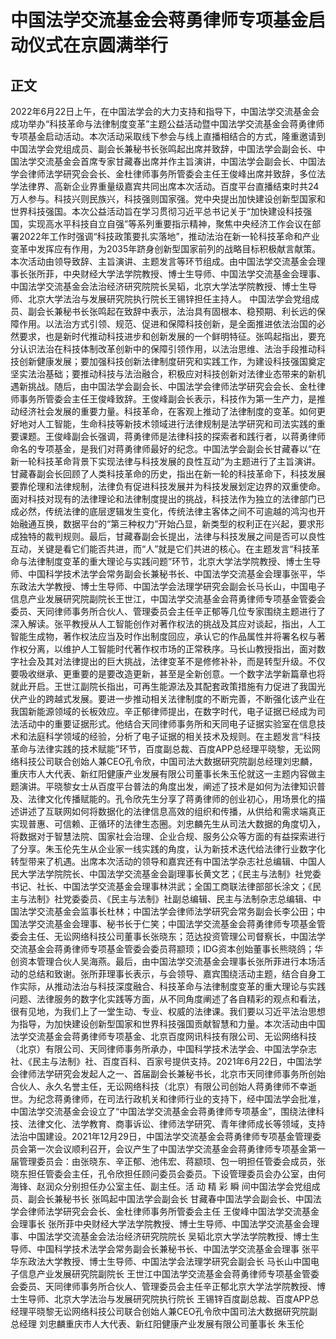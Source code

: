 # 中国法学交流基金会蒋勇律师专项基金启动仪式在京圆满举行
## 正文
2022年6月22日上午，在中国法学会的大力支持和指导下，中国法学交流基金会成功举办“科技革命与法律制度变革”主题公益活动暨中国法学交流基金会蒋勇律师专项基金启动活动。本次活动采取线下参会与线上直播相结合的方式，隆重邀请到中国法学会党组成员、副会长兼秘书长张鸣起出席并致辞，中国法学会副会长、中国法学交流基金会首席专家甘藏春出席并作主旨演讲，中国法学会副会长、中国法学会律师法学研究会会长、金杜律师事务所管委会主任王俊峰出席并致辞，多位法学法律界、高新企业界重量级嘉宾共同出席本次活动。百度平台直播结束时共24万人参与。科技兴则民族兴，科技强则国家强。党中央提出加快建设创新型国家和世界科技强国。本次公益活动旨在学习贯彻习近平总书记关于“加快建设科技强国，实现高水平科技自立自强”等系列重要指示精神，聚焦中央经济工作会议在部署2022年工作时强调“科技政策要扎实落地”，推动法治在新一轮科技革命和产业变革中发挥应有作用，为2035年跻身创新型国家前列的战略目标积极献言献策。本次活动由领导致辞、主旨演讲、主题发言等环节组成。由中国法学交流基金会理事长张所菲，中央财经大学法学院教授、博士生导师、中国法学交流基金会理事、中国法学交流基金会法治经济研究院院长吴韬，北京大学法学院教授、博士生导师、北京大学法治与发展研究院执行院长王锡锌担任主持人。 中国法学会党组成员、副会长兼秘书长张鸣起在致辞中表示，法治具有固根本、稳预期、利长远的保障作用。以法治方式引领、规范、促进和保障科技创新，是全面推进依法治国的必然要求，也是新时代推动科技进步和创新发展的一个鲜明特征。张鸣起指出，要充分认识法治在科技体制改革创新中的保障引领作用，以法治思维、法治手段推动科技创新健康发展；要加强科技创新法律制度研究和实践工作，为建设科技强国奠定坚实法治基础；要推动科技与法治融合，积极应对科技创新对法律业态带来的新机遇新挑战。随后，由中国法学会副会长、中国法学会律师法学研究会会长、金杜律师事务所管委会主任王俊峰致辞。王俊峰副会长表示，科技作为第一生产力，是推动经济社会发展的重要力量。科技革命，在客观上推动了法律制度的变革。如何更好地对人工智能，生命科技等新技术领域进行法律规制是法学研究和司法实践的重要课题。王俊峰副会长强调，蒋勇律师是法律科技的探索者和践行者，以蒋勇律师命名的专项基金，是我们对蒋勇律师最好的纪念。中国法学会副会长甘藏春以“在新一轮科技革命背景下实现法律与科技发展的良性互动”为主题进行了主旨演讲。甘藏春副会长回顾了人类科技革命的历史，指出在新一轮的科技革命下，科技发展要靠伦理和法律规制，法律负有促进科技发展并为科技发展划定边界的双重使命。面对科技对现有的法律理论和法律制度提出的挑战，科技法作为独立的法律部门已成必然，传统法律的底层逻辑发生变化，传统法律主客体之间不可逾越的鸿沟也开始融通互换，数据平台的“第三种权力”开始凸显，新类型的权利正在兴起，要求形成独特的裁判规则。最后，甘藏春副会长提出，法律与科技发展之间是否可以良性互动，关键是看它们能否共进，而“人”就是它们共进的核心。在主题发言“科技革命与法律制度变革的重大理论与实践问题”环节，北京大学法学院教授、博士生导师、中国科学技术法学会常务副会长兼秘书长、中国法学交流基金会理事张平，华东政法大学教授、博士生导师、中国法学会法理学研究会副会长马长山，中国电子信息产业发展研究院副院长王世江，中国法学交流基金会蒋勇律师专项基金管委会委员、天同律师事务所合伙人、管理委员会主任辛正郁等几位专家围绕主题进行了深入解读。张平教授从人工智能创作对著作权法的挑战及其应对谈起，指出，人工智能生成物，著作权法应当及时作出制度回应，承认它的作品属性并将署名权与著作权分离，以维护人工智能时代著作权市场的正常秩序。马长山教授指出，面对数字社会及其对法律提出的巨大挑战，法律变革不是修修补补，而是转型升级。不仅要吸收继承、更重要的是要改造更新，甚至是全新创意。一个数字法学新篇章也将就此开启。王世江副院长指出，可再生能源法及其配套政策措施有力促进了我国光伏产业的跨越式发展。要进一步推动相关法律制度的不断完善，不断强化该产业在我国新能源领域的长板效应。辛正郁律师提出，在数字时代，电子证据已经成为司法活动中的重要证据形式。他结合天同律师事务所和天同电子证据实验室在信息技术和法庭科学领域的经验，分析了电子证据的相关技术及规则。在主题发言“科技革命与法律实践的技术赋能”环节，百度副总裁、百度APP总经理平晓黎，无讼网络科技公司联合创始人兼CEO孔令欣，中国司法大数据研究院副总经理刘忠麟，重庆市人大代表、新红阳健康产业发展有限公司董事长朱玉伦就这一主题内容做主题演讲。平晓黎女士从百度平台普法的角度出发，阐述了技术是如何为法律知识普及、法律文化传播赋能的。孔令欣先生分享了蒋勇律师的创业初心，用场景化的描述讲述了互联网如何将数据化的法律信息高效的组织和传播，从供给和需求端真正实现普惠、可信赖、正循环的法律生态圈。刘忠麟先生从司法大数据的角度切入，将数据对于智慧法院、国家社会治理、企业合规、服务公众等方面的有益探索进行了分享。朱玉伦先生从企业家一线实践的角度，认为新技术迭代给法律行业数字化转型带来了机遇。出席本次活动的领导和嘉宾还有中国法学杂志社总编辑、中国人民大学法学院院长、中国法学交流基金会副理事长黄文艺；《民主与法制》社党委书记、社长、中国法学交流基金会理事林洪武；全国工商联法律部部长涂文；《民主与法制》社党委委员、《民主与法制》社副总编辑、民主与法制杂志总编辑、中国法学交流基金会监事长杜林；中国法学会律师法学研究会常务副会长李公田；中国法学交流基金会理事、秘书长于仁笑；中国法学交流基金会蒋勇律师专项基金管委会主任、无讼网络科技公司董事长张晓东；范达投资管理公司督察长，中国法学交流基金会蒋勇律师专项基金管委会委员蒋颛顼；IDG资本创始董事长熊晓鸽；华创资本管理合伙人吴海燕。最后，由中国法学交流基金会理事长张所菲进行本场活动的总结和致谢。张所菲理事长表示，与会领导、嘉宾围绕活动主题，结合自身工作实际，从推动法治与科技深度融合、科技革命与法律制度变革的重大理论与实践问题、法律服务的数字化实践等方面，从不同角度阐述了各自精彩的观点和看法，很有见地，为我们上了一堂生动、专业、权威的法律课。我们要以习近平法治思想为指导，为加快建设创新型国家和世界科技强国贡献智慧和力量。本次活动由中国法学交流基金会蒋勇律师专项基金、北京百度网讯科技有限公司、无讼网络科技（北京）有限公司、天同律师事务所承办，中国科学技术法学会、中国法学杂志社、《民主与法制》社、百度百科、百家号提供支持。2021年6月22日，中国法学会律师法学研究会发起人之一、首届副会长兼秘书长，北京市天同律师事务所创始合伙人、永久名誉主任，无讼网络科技（北京）有限公司创始人蒋勇律师不幸逝世。为纪念蒋勇律师，在司法行政机关和律师行业的支持下，经中国法学会批准，中国法学交流基金会设立了“中国法学交流基金会蒋勇律师专项基金”，围绕法律科技、法律文化、法学教育、商事诉讼、律师法学研究、青年律师成长等领域，支持法治中国建设。2021年12月29日，中国法学交流基金会蒋勇律师专项基金管理委员会第一次会议顺利召开，会议产生了中国法学交流基金会蒋勇律师专项基金第一届管理委员会：由张晓东、辛正郁、池伟宏、蒋颛顼、包一明担任管委会成员，张晓东担任管委会主任，孔令欣担任顾问委员会委员。下设管理委员会办公室，由何海锋、赵润众分别担任办公室主任、副主任。活 动 精 彩 瞬 间中国法学会党组成员、副会长兼秘书长 张鸣起中国法学会副会长  甘藏春中国法学会副会长、中国法学会律师法学研究会会长、金杜律师事务所管委会主任  王俊峰中国法学交流基金会理事长  张所菲中央财经大学法学院教授、博士生导师、中国法学交流基金会理事、中国法学交流基金会法治经济研究院院长  吴韬北京大学法学院教授、博士生导师、中国科学技术法学会常务副会长兼秘书长、中国法学交流基金会理事  张平华东政法大学教授、博士生导师、中国法学会法理学研究会副会长  马长山中国电子信息产业发展研究院副院长  王世江中国法学交流基金会蒋勇律师专项基金管委会委员、天同律师事务所合伙人、管理委员会主任辛正郁北京大学法学院教授、博士生导师、北京大学法治与发展研究院执行院长  王锡锌百度副总裁、百度APP总经理平晓黎无讼网络科技公司联合创始人兼CEO孔令欣中国司法大数据研究院副总经理  刘忠麟重庆市人大代表、新红阳健康产业发展有限公司董事长  朱玉伦